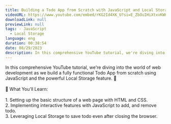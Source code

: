 ```yaml
---
title: Building a Todo App from Scratch with JavaScript and Local Storage
videoURL: https://www.youtube.com/embed/rKG2Id4XK_U?si=E_ZbOuIHiXtxvKWH
downloadLink: null
previewLink: null
tags: - JavaScript
  - Local Storage
language: eng
duration: 00:38:54
date: 08/29/2023
description: In this comprehensive YouTube tutorial, we're diving into the world of web development as we build a fully functional Todo App from scratch using JavaScript and the powerful Local Storage feature.
---
```


In this comprehensive YouTube tutorial, we're diving into the world of web development as we build a fully functional Todo App from scratch using JavaScript and the powerful Local Storage feature. 🚀<br /><br />📌 What You'll Learn:<br /><br />1. Setting up the basic structure of a web page with HTML and CSS.<br />2. Implementing interactive features with JavaScript to add, and remove todo.<br />3. Leveraging Local Storage to save todo even after closing the browser.
